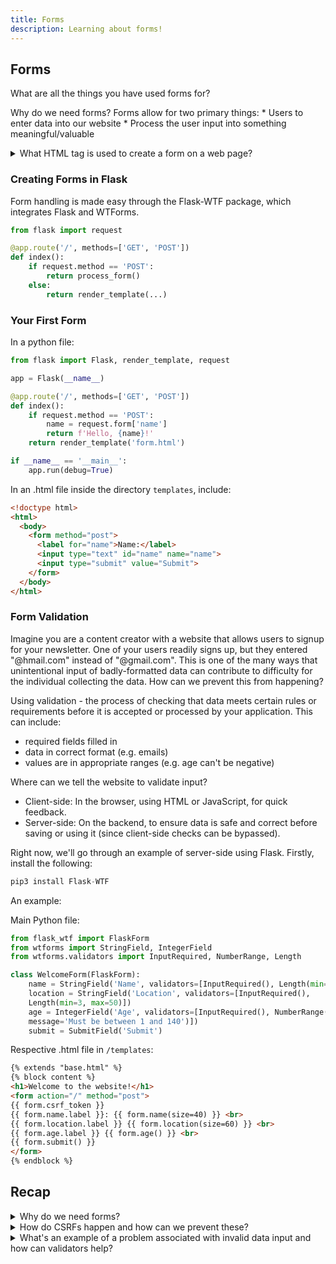 ```yaml
---
title: Forms
description: Learning about forms!
---
```


## Forms

What are all the things you have used forms for? 

Why do we need forms? Forms allow for two primary things: 
    * Users to enter data into our website
    * Process the user input into something meaningful/valuable

<details>
  <summary>What HTML tag is used to create a form on a web page?</summary>
  <div style={{ marginLeft: "20px" }}>
    <p>The <code>&lt;form&gt;</code> tag</p>
  </div>
</details>

### Creating Forms in Flask

Form handling is made easy through the Flask-WTF package, which integrates Flask and WTForms. 

```python
from flask import request

@app.route('/', methods=['GET', 'POST'])
def index():
    if request.method == 'POST':
        return process_form()
    else:
        return render_template(...)
```

### Your First Form

In a python file:

```python
from flask import Flask, render_template, request

app = Flask(__name__)

@app.route('/', methods=['GET', 'POST'])
def index():
    if request.method == 'POST':
        name = request.form['name']
        return f'Hello, {name}!'
    return render_template('form.html')

if __name__ == '__main__':
    app.run(debug=True)
```

In an .html file inside the directory `templates`, include: 

```html
<!doctype html>
<html>
  <body>
    <form method="post">
      <label for="name">Name:</label>
      <input type="text" id="name" name="name">
      <input type="submit" value="Submit">
    </form>
  </body>
</html>
```

### Form Validation

Imagine you are a content creator with a website that allows users to signup for your newsletter. 
One of your users readily signs up, but they entered "@hmail.com" instead of "@gmail.com". This is one of the many ways that unintentional 
input of badly-formatted data can contribute to difficulty for the individual collecting the data. How can we prevent this from happening? 

Using validation - the process of checking that data meets certain rules or requirements before it is accepted or processed 
by your application. This can include:
- required fields filled in
- data in correct format (e.g. emails)
- values are in appropriate ranges (e.g. age can't be negative)

Where can we tell the website to validate input? 
* Client-side: In the browser, using HTML or JavaScript, for quick feedback.
* Server-side: On the backend, to ensure data is safe and correct before saving or using it (since client-side checks can be bypassed).

Right now, we'll go through an example of server-side using Flask. Firstly, install the following: 

```python
pip3 install Flask-WTF
```

An example: 

Main Python file: 
```python
from flask_wtf import FlaskForm
from wtforms import StringField, IntegerField
from wtforms.validators import InputRequired, NumberRange, Length

class WelcomeForm(FlaskForm):
    name = StringField('Name', validators=[InputRequired(), Length(min=4, max=30)])
    location = StringField('Location', validators=[InputRequired(),
    Length(min=3, max=50)])
    age = IntegerField('Age', validators=[InputRequired(), NumberRange(min=1, max=140,
    message='Must be between 1 and 140')])
    submit = SubmitField('Submit')
```

Respective .html file in `/templates`:
```html
{% extends "base.html" %}
{% block content %}
<h1>Welcome to the website!</h1>
<form action="/" method="post">
{{ form.csrf_token }}
{{ form.name.label }}: {{ form.name(size=40) }} <br>
{{ form.location.label }} {{ form.location(size=60) }} <br>
{{ form.age.label }} {{ form.age() }} <br>
{{ form.submit() }}
</form>
{% endblock %}
```

## Recap 

<details>
  <summary>Why do we need forms? </summary>
  <div style={{ marginLeft: "20px" }}>
    <p>
    Allowing users to enter data and processing the input into something meaningful. 
    </p>
  </div>
</details>

<details>
  <summary>How do CSRFs happen and how can we prevent these?</summary>
  <div style={{ marginLeft: "20px" }}>
    <p>
    Cross-Site Request Forgery attacks occur when a malicious website tricks a user's browser into submitting a 
    request to another site where the user is already authenticated. The target site can't tell that the request 
    wasn't made intentionally by the user because the browser automatically includes session cookies with each request. 

    By using a CSRF token — a unique, random value generated for each session and included in every form - the server checks that the token matches what it expects. 
    If the token is missing or incorrect, the request is rejected.In Flask, this is commonly handled using the Flask-WTF extension, which automatically adds and 
    checks CSRF tokens. 
    </p>
  </div>
</details>

<details>
  <summary>What's an example of a problem associated with invalid data input and how can validators help?</summary>
  <div style={{ marginLeft: "20px" }}>
    <p>
    A user might enter an age as "-5" or leave a required field blank, which can lead to errors in intended functionality or even security issues.
    Validators in Flask (using Flask-WTF and WTForms) help by automatically checking that form fields meet certain requirements before processing. 
    </p>
  </div>
</details>
